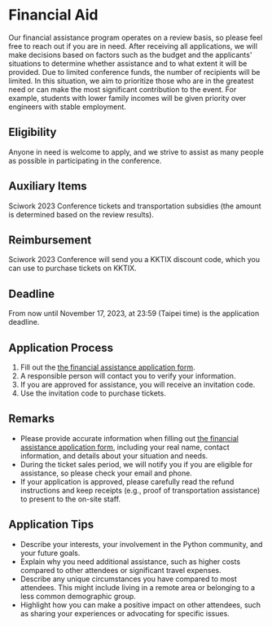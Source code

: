 # Financial Aid
Our financial assistance program operates on a review basis, so please feel free to reach out if you are in need. After receiving all applications, we will make decisions based on factors such as the budget and the applicants' situations to determine whether assistance and to what extent it will be provided. Due to limited conference funds, the number of recipients will be limited. In this situation, we aim to prioritize those who are in the greatest need or can make the most significant contribution to the event. For example, students with lower family incomes will be given priority over engineers with stable employment.

## Eligibility
Anyone in need is welcome to apply, and we strive to assist as many people as possible in participating in the conference.

## Auxiliary Items
Sciwork 2023 Conference tickets and transportation subsidies (the amount is determined based on the review results).

## Reimbursement
Sciwork 2023 Conference will send you a KKTIX discount code, which you can use to purchase tickets on KKTIX.

## Deadline
From now until November 17, 2023, at 23:59 (Taipei time) is the application deadline.

## Application Process
1. Fill out the [the financial assistance application form](https://forms.gle/5SWeqmw2PL7efowCA).
2. A responsible person will contact you to verify your information.
3. If you are approved for assistance, you will receive an invitation code.
4. Use the invitation code to purchase tickets.

## Remarks
* Please provide accurate information when filling out [the financial assistance application form](https://forms.gle/5SWeqmw2PL7efowCA), including your real name, contact information, and details about your situation and needs.
* During the ticket sales period, we will notify you if you are eligible for assistance, so please check your email and phone.
* If your application is approved, please carefully read the refund instructions and keep receipts (e.g., proof of transportation assistance) to present to the on-site staff.

## Application Tips
* Describe your interests, your involvement in the Python community, and your future goals.
* Explain why you need additional assistance, such as higher costs compared to other attendees or significant travel expenses.
* Describe any unique circumstances you have compared to most attendees. This might include living in a remote area or belonging to a less common demographic group.
* Highlight how you can make a positive impact on other attendees, such as sharing your experiences or advocating for specific issues.
